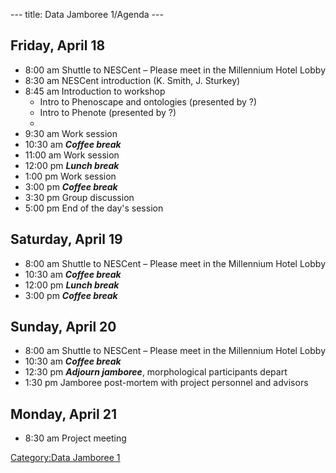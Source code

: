 ---
title: Data Jamboree 1/Agenda
---

==Friday, April 18==

* 8:00 am Shuttle to NESCent – Please meet in the Millennium Hotel Lobby
* 8:30 am  NESCent introduction (K. Smith, J. Sturkey)
* 8:45 am Introduction to workshop
** Intro to Phenoscape and ontologies (presented by ?)
** Intro to Phenote (presented by ?)
**
* 9:30 am Work session
* 10:30 am '''''Coffee break'''''
* 11:00 am Work session
* 12:00 pm '''''Lunch break'''''
* 1:00 pm Work session
* 3:00 pm '''''Coffee break'''''
* 3:30 pm Group discussion
* 5:00 pm End of the day's session

==Saturday, April 19==

* 8:00 am Shuttle to NESCent – Please meet in the Millennium Hotel Lobby
* 10:30 am '''''Coffee break'''''
* 12:00 pm '''''Lunch break'''''
* 3:00 pm '''''Coffee break'''''

==Sunday, April 20==

* 8:00 am Shuttle to NESCent – Please meet in the Millennium Hotel Lobby
* 10:30 am '''''Coffee break'''''
* 12:30 pm '''''Adjourn jamboree''''', morphological participants depart
* 1:30 pm Jamboree post-mortem with project personnel and advisors

==Monday, April 21==

[[Category:Data Jamboree 1]]
* 8:30 am Project meeting
